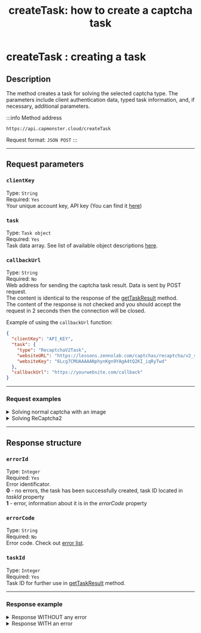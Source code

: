 ﻿---
sidebar_position: 0
sidebar_label: createTask
title: "createTask: how to create a captcha task"
description: "createTask: The method creates a task to solve captcha of a certain type. The parameters include client data for authorisation, typed task data and other additional parameters."
---


<ArticleHead slug="api/methods/create-task" />

# createTask : creating a task

## Description
The method creates a task for solving the selected captcha type. The parameters include client authentication data, typed task information, and, if necessary, additional parameters.

:::info Method address
```http
https://api.capmonster.cloud/createTask
```

Request format: `JSON POST`
:::


-----
## Request parameters

### `clientKey`
Type: `String` <br />
Required: `Yes`<br />
Your unique account key, API key (You can find it [here](https://capmonster.cloud/Dashboard))

### `task`
Type: `Task object` <br />
Required: `Yes`<br />
Task data array. See list of available object descriptions [here](../../captchas).

### `callbackUrl`
Type: `String` <br />
Required: `No`<br />
Web address for sending the captcha task result. Data is sent by POST request.<br />The content is identical to the response of the [getTaskResult](./get-task-result.mdx) method.<br />The content of the response is not checked and you should accept the request in 2 seconds then the connection will be closed.

Example of using the `callbackUrl` function:

```json
{
  "clientKey": "API_KEY",
  "task": {
    "type": "RecaptchaV2Task",
    "websiteURL": "https://lessons.zennolab.com/captchas/recaptcha/v2_simple.php?level=high",
    "websiteKey": "6Lcg7CMUAAAAANphynKgn9YAgA4tQ2KI_iqRyTwd"
  },
  "callbackUrl": "https://yourwebsite.com/callback"
}
```

--- 

### Request examples

  <details>
    <summary>Solving normal captcha with an image</summary>

```json
    {
      "clientKey":"API_KEY",
      "task": 
      {
        "type":"ImageToTextTask",
        "body":"BASE64_BODY_HERE!"
      }
    }
```
  </details>

  <details>
    <summary>Solving ReCaptcha2</summary>

```json
    {
      "clientKey":"API_KEY",
      "task": 
      {
        "type":"RecaptchaV2Task",
        "websiteURL":"https://lessons.zennolab.com/captchas/recaptcha/v2_simple.php?level=high",
        "websiteKey":"6Lcg7CMUAAAAANphynKgn9YAgA4tQ2KI_iqRyTwd"
      }
    }
```
  </details>

-----
## Response structure

### `errorId`
Type: `Integer` <br />
Required: `Yes`<br />
Error identificator.<br />**0** - no errors, the task has been successfully created, task ID located in *taskId* property<br />**1** - error, information about it is in the *errorCode* property

### `errorCode`
Type: `String` <br />
Required: `No`<br />
Error code. Check out [error list](../api-errors.mdx).

### `taskId`
Type: `Integer` <br />
Required: `Yes`<br />
Task ID for further use in [getTaskResult](./get-task-result.mdx) method.

---

### Response example

<details>
    <summary>Response WITHOUT any error</summary>

```json
    {
      "errorId": 0,
      "taskId": 7654321
    }
```
  </details>

  <details>
    <summary>Response WITH an error</summary>

```json
    {
        "errorId": 1,
        "errorCode": "ERROR_KEY_DOES_NOT_EXIST",
        "errorDescription": "Account authorization key not found in the system or has incorrect format",
        "taskId": 0
    }
```
  </details>
